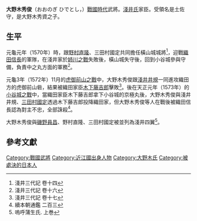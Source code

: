 ''' 大野木秀俊'''（おおのぎ ひでとし，{{bd|？||1573年|（天正元年）}}）[[战国时代_(日本)|戰國時代]]武將。[[淺井氏|淺井氏]]家臣。受領名是土佐守，是大野木秀資之子。

==生平==
元龜元年（1570年）時，跟[[野村直隆|野村直隆]]、三田村國定共同擔任橫山城城將<ref>淺井三代記 卷十四</ref>，迎戰[[織田信長|織田信長]]的軍隊，在淺井家於[[姉川之戰|姉川之戰]]失敗後，橫山城失守後，回到小谷城參與守備，負責中之丸方面的軍務<ref>淺井三代記 卷十六</ref>。

元龜3年（1572年）11月的[[虎御前山之戰|虎御前山之戰]]中，大野木秀俊跟[[淺井井規|淺井井規]]一同進攻織田方的虎御前山砦，結果被織田家臣[[木下藤吉郎|木下藤吉郎]]擊敗<ref>淺井三代記 卷十七</ref>。後在天正元年（1573年）的[[小谷城之戰|小谷城之戰]]中，當織田家臣木下藤吉郎拿下小谷城的京極丸後，大野木秀俊與淺井井規、[[三田村國定|三田村國定]]透過木下藤吉郎投降織田家，但大野木秀俊等人在戰後被織田信長認為對主不忠，全部誅殺<ref>續本朝通鑑 二百三</ref>。

大野木秀俊與[[磯野員昌|磯野員昌]]、野村直隆、三田村國定被並列為淺井四翼<ref>嗚呼蒲生氏. 上巻</ref>。

==參考文獻==
{{reflist}}

[[Category:戰國武將|Category:戰國武將]]
[[Category:近江國出身人物|Category:近江國出身人物]]
[[Category:大野木氏|Category:大野木氏]]
[[Category:被處決的日本人|Category:被處決的日本人]]